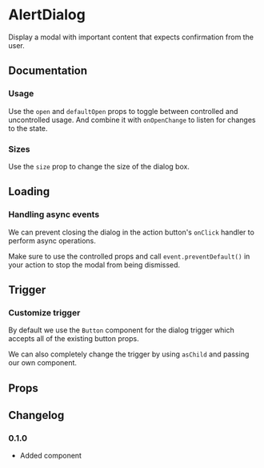 # AlertDialog

Display a modal with important content that expects confirmation from the user.

## Documentation

### Usage

Use the `open` and `defaultOpen` props to toggle between controlled and uncontrolled usage. And combine it with `onOpenChange` to listen for changes to the state.

<ax-demo name="alert-dialog/usage" />

### Sizes

Use the `size` prop to change the size of the dialog box.

<ax-demo meta="/size={size}/" name="alert-dialog/size-usage" />

## Loading

### Handling async events

We can prevent closing the dialog in the action button's `onClick` handler to perform async operations.

Make sure to use the controlled props and call `event.preventDefault()` in your action to stop the modal from being dismissed.

<ax-demo name="alert-dialog/async-usage" />

## Trigger

### Customize trigger

By default we use the `Button` component for the dialog trigger which accepts all of the existing button props.

We can also completely change the trigger by using `asChild` and passing our own component.

<ax-demo name="alert-dialog/trigger-usage" />

## Props

<ax-props-table component="AlertDialog" />

<ax-props-table component="AlertDialogTrigger" extends="Button" />

<ax-props-table component="AlertDialogContent" />

<ax-props-table component="AlertDialogTitle" />

<ax-props-table component="AlertDialogDescription" />

<ax-props-table component="AlertDialogFooter" />

<ax-props-table component="AlertDialogCancel" extends="Button" />

<ax-props-table component="AlertDialogAction" extends="Button" />

## Changelog

### 0.1.0

- Added component

